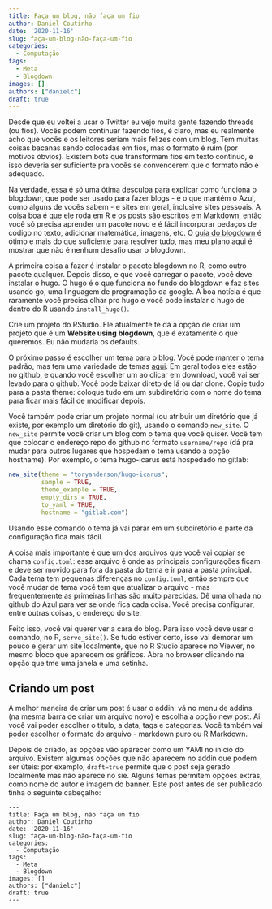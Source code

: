 ```yaml
---
title: Faça um blog, não faça um fio
author: Daniel Coutinho
date: '2020-11-16'
slug: faça-um-blog-não-faça-um-fio
categories:
  - Computação
tags:
  - Meta
  - Blogdown
images: []
authors: ["danielc"]
draft: true
---
```


Desde que eu voltei a usar o Twitter eu vejo muita gente fazendo threads (ou fios). Vocês podem continuar fazendo fios, é claro, mas eu realmente acho que vocês e os leitores seriam mais felizes com um blog. Tem muitas coisas bacanas sendo colocadas em fios, mas o formato é ruim (por motivos óbvios). Existem bots que transformam fios em texto contínuo, e isso deveria ser suficiente pra vocês se convencerem que o formato não é adequado. 

Na verdade, essa é só uma ótima desculpa para explicar como funciona o blogdown, que pode ser usado para fazer blogs - é o que mantém o Azul, como alguns de vocês sabem - e sites em geral, inclusive sites pessoais. A coisa boa é que ele roda em R e os posts são escritos em Markdown, então você só precisa aprender um pacote novo e é fácil incorporar pedaços de código no texto, adicionar matemática, imagens, etc. O [guia do blogdown](https://bookdown.org/yihui/blogdown/) é ótimo e mais do que suficiente para resolver tudo, mas meu plano aqui é mostrar que não é nenhum desafio usar o blogdown. 

A primeira coisa a fazer é instalar o pacote blogdown no R, como outro pacote qualquer. Depois disso, e que você carregar o pacote, você deve instalar o hugo. O hugo é o que funciona no fundo do blogdown e faz sites usando go, uma linguagem de programação da google. A boa notícia é que raramente você precisa olhar pro hugo e você pode instalar o hugo de dentro do R usando `install_hugo()`.

Crie um projeto do RStudio. Ele atualmente te dá a opção de criar um projeto que é um **Website using blogdown**, que é exatamente o que queremos. Eu não mudaria os defaults. 

O próximo passo é escolher um tema para o blog. Você pode manter o tema padrão, mas tem uma variedade de temas [aqui](https://themes.gohugo.io/). Em geral todos eles estão no github, e quando você escolher um ao clicar em download, você vai ser levado para o github. Você pode baixar direto de lá ou dar clone. Copie tudo para a pasta theme: coloque tudo em um subdiretório com o nome do tema para ficar mais fácil de modificar depois. 

Você também pode criar um projeto normal (ou atribuir um diretório que já existe, por exemplo um diretório do git), usando o comando `new_site`. O `new_site` permite você criar um blog com o tema que você quiser. Você tem que colocar o endereço repo do github no formato `username/repo` (dá pra mudar para outros lugares que hospedam o tema usando a opção hostname). Por exemplo, o tema hugo-icarus está hospedado no gitlab:

```r

new_site(theme = "toryanderson/hugo-icarus", 
         sample = TRUE, 
         theme_example = TRUE, 
         empty_dirs = TRUE,
         to_yaml = TRUE,
         hostname = "gitlab.com")
```

Usando esse comando o tema já vai parar em um subdiretório e parte da configuração fica mais fácil. 

A coisa mais importante é que um dos arquivos que você vai copiar se chama `config.toml`: esse arquivo é onde as principais configurações ficam e deve ser movido para fora da pasta do tema e ir para a pasta principal. Cada tema tem pequenas diferenças no `config.toml`, então sempre que você mudar de tema você tem que atualizar o arquivo - mas frequentemente as primeiras linhas são muito parecidas. Dê uma olhada no github do Azul para ver se onde fica cada coisa. Você precisa configurar, entre outras coisas, o endereço do site.

Feito isso, você vai querer ver a cara do blog. Para isso você deve usar o comando, no R, `serve_site()`. Se tudo estiver certo, isso vai demorar um pouco e gerar um site localmente, que no R Studio aparece no Viewer, no mesmo bloco que aparecem os gráficos. Abra no browser clicando na opção que tme uma janela e uma setinha. 

## Criando um post

A melhor maneira de criar um post é usar o addin: vá no menu de addins (na mesma barra de criar um arquivo novo) e escolha a opção new post. Ai você vai poder escolher o título, a data, tags e categorias. Você também vai poder escolher o formato do arquivo - markdown puro ou R Markdown. 

Depois de criado, as opções vão aparecer como um YAMl no início do arquivo. Existem algumas opções que não aparecem no addin que podem ser úteis: por exemplo, `draft=true` permite que o post seja gerado localmente mas não aparece no sie. Alguns temas permitem opções extras, como nome do autor e imagem do banner. Este post antes de ser publicado tinha o seguinte cabeçalho:

```
---
title: Faça um blog, não faça um fio
author: Daniel Coutinho
date: '2020-11-16'
slug: faça-um-blog-não-faça-um-fio
categories:
  - Computação
tags:
  - Meta
  - Blogdown
images: []
authors: ["danielc"]
draft: true
---
```


